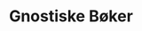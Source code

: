 ---
title: Gnostiske Bøker
description: Internasjonalt Gnostisk Bibliotek
template: splash
lang: nb
hero:
  tagline: Velkommen til Gnostiske Studier
  image:
    file: ../../../assets/sol-de-acuario.webp
  actions:
    - text: Se Bøker
      link: educacion-fundamental/prefacio
      icon: right-arrow
    - text: Mer informasjon om Gnosis-kurset
      link: https://starlight.astro.build
      icon: external
      variant: minimal
---
